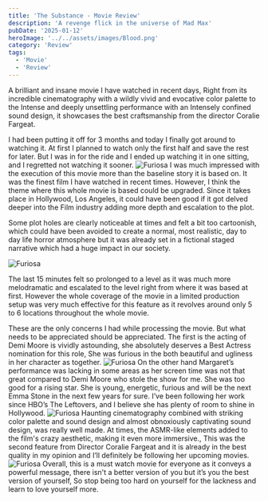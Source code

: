 ```yaml
---
title: 'The Substance - Movie Review'
description: 'A revenge flick in the universe of Mad Max'
pubDate: '2025-01-12'
heroImage: '../../assets/images/Blood.png'
category: 'Review'
tags:
  - 'Movie'
  - 'Review'
---
```


A brilliant and insane movie I have watched in recent days, Right from its incredible cinematography with a wildly vivid and evocative color palette to the Intense and deeply unsettling performance with an Intensely confined sound design, it showcases the best craftsmanship from the director Coralie Fargeat.

I had been putting it off for 3 months and today I finally got around to watching it. At first I planned to watch only the first half and save the rest for later. But I was in for the ride and I ended up watching it in one sitting, and I regretted not watching it sooner.
![Furiosa](src/assets/images/InCollage_20250113_164424120.jpg)
I was much impressed with the execution of this movie more than the baseline story it is based on. It was the finest film I have watched in recent times. However, I think the theme where this whole movie is based could be upgraded. Since it takes place in Hollywood, Los Angeles, it could have been good if it got delved deeper into the Film industry adding more depth and escalation to the plot.

Some plot holes are clearly noticeable at times and felt a bit too cartoonish, which could have been avoided to create a normal, most realistic, day to day life horror atmosphere but it was already set in a fictional staged narrative which had a huge impact in our society.

![Furiosa](src/assets/images/Demi2.png)

The last 15 minutes felt so prolonged to a level as it was much more melodramatic and escalated to the level right from where it was based at first. However the whole coverage of the movie in a limited production setup was very much effective for this feature as it revolves around only 5 to 6 locations throughout the whole movie.

These are the only concerns I had while processing the movie. But what needs to be appreciated should be appreciated. The first is the acting of Demi Moore is vividly astounding, she absolutely deserves a Best Actress nomination for this role, She was furious in the both beautiful and ugliness in her character as together.
![Furiosa](src/assets/images/InCollage_20250113_164314953.jpg)
On the other hand Margaret’s performance was lacking in some areas as her screen time was not that great compared to Demi Moore who stole the show for me. She was too good for a rising star. She is young, energetic, furious and will be the next Emma Stone in the next few years for sure. I’ve been following her work since HBO’s The Leftovers, and I believe she has plenty of room to shine in Hollywood.
![Furiosa](src/assets/images/InCollage_20250113_164241733.jpg)
Haunting cinematography combined with striking color palette and sound design and almost obnoxiously captivating sound design, was really well made. At times, the ASMR-like elements added to the film's crazy aesthetic, making it even more immersive., This was the second feature from Director Coralie Fargeat and it is already in the best quality in my opinion and I’ll definitely be following her upcoming movies.
![Furiosa](src/assets/images/InCollage_20250113_164507461.jpg)
Overall, this is a must watch movie for everyone as it conveys a powerful message, there isn't a better version of you but it’s you the best version of yourself, So stop being too hard on yourself for the lackness and learn to love yourself more.
